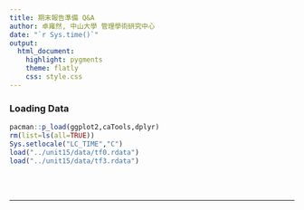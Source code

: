 ```yaml
---
title: 期末報告準備 Q&A
author: 卓雍然, 中山大學 管理學術研究中心
date: "`r Sys.time()`"
output:
  html_document:
    highlight: pygments
    theme: flatly
    css: style.css
---
```



### Loading Data
```r
pacman::p_load(ggplot2,caTools,dplyr)
rm(list=ls(all=TRUE))
Sys.setlocale("LC_TIME","C")
load("../unit15/data/tf0.rdata")
load("../unit15/data/tf3.rdata")
```


<br><br><hr><br><br>


